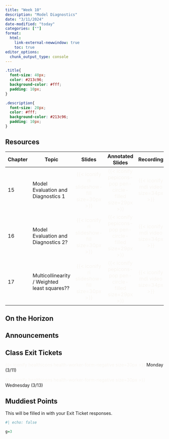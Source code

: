 ```yaml
---
title: "Week 10"
description: "Model Diagnostics"
date: "3/11/2024"
date-modified: "today"
categories: [""]
format: 
  html:
    link-external-newwindow: true
    toc: true
editor_options: 
  chunk_output_type: console
---
```


```css
.title{
  font-size: 40px;
  color: #213c96;
  background-color: #fff;
  padding: 10px;
}

.description{
  font-size: 20px;
  color: #fff;
  background-color: #213c96;
  padding: 10px;
}
```

## Resources

| Chapter | Topic                                        |                                Slides                                 |                                  Annotated Slides                                  |                           Recording                           |
|--------------|--------------|:------------:|:----------------:|:------------:|
| 15      | Model Evaluation and Diagnostics 1           | [{{< iconify ri slideshow-fill size=30px >}}]{style="color:#f8f5f0;"} | [{{< iconify pepicons-pop pen-circle-filled size=29px >}}]{style="color:#f8f5f0;"} | [{{< iconify mdi video size=34px >}}]{style="color:#f8f5f0;"} |
| 16      | Model Evaluation and Diagnostics 2?          | [{{< iconify ri slideshow-fill size=30px >}}]{style="color:#f8f5f0;"} | [{{< iconify pepicons-pop pen-circle-filled size=29px >}}]{style="color:#f8f5f0;"} | [{{< iconify mdi video size=34px >}}]{style="color:#f8f5f0;"} |
| 17      | Multicollinearity / Weighted least squares?? | [{{< iconify ri slideshow-fill size=30px >}}]{style="color:#f8f5f0;"} | [{{< iconify pepicons-pop pen-circle-filled size=29px >}}]{style="color:#f8f5f0;"} | [{{< iconify mdi video size=34px >}}]{style="color:#f8f5f0;"} |

## On the Horizon

## Announcements

## Class Exit Tickets

[{{< iconify healthicons health-worker-form-negative size=30px >}}]{style="color:#f8f5f0;"} Monday (3/11)

[{{< iconify healthicons health-worker-form-negative size=30px >}}]{style="color:#f8f5f0;"} Wednesday (3/13)

## Muddiest Points

This will be filled in with your Exit Ticket responses.

```r
#| echo: false

g=3
```
